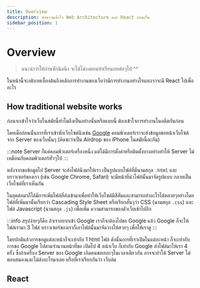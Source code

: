 ```yaml
---
title: Overview
description: ทำความเข้าใจ Web Architecture และ React ก่อนเริ่ม
sidebar_position: 1
---
```


# Overview

> แนะนำว่าให้อ่านซักนิดนึง จะได้ไม่งงตอนทำเรียนบทต่อๆไป ^^

ในหน้านี้จะอธิบายเบื้องต้นถึงหลักการทำงานของเว็บว่ามีการทำงานอย่างไรและเราจะมี React ไปเพื่ออะไร

## How traditional website works

ก่อนจะเข้าใจว่าเว็บในสมัยนี้ทำไมถึงเป็นอย่างนั้นหรือแบบนี้ ต้องเข้าใจการทำงานในอดีตกันก่อน

โดยเมื่อก่อนนั้นการที่เราเข้าซักเว็บไซต์นึงเช่น [Google](https://google.com) คอมพิวเตอร์เราจะส่งข้อมูลขอหน้าเว็บไซต์จาก Server ของเว็บนั้นๆ
(คิดซะว่าเป็น Airdrop ของ iPhone ในสมัยนี้ละกัน)

:::note
Server ก็แค่คอมพิวเตอร์เครื่องหนึ่ง แต่ได้มีการตั้งค่าหรือติดตั้งบางอย่างทำให้ Server ไม่เหมือนกับคอมพิวเตอร์ทั่วๆไป
:::

หลังจากขอข้อมูลไป Server จะส่งไฟล์นึงมาให้เรา เป็นรูปแบบไฟล์ที่มีนามสกุล `.html`
และบราวเซอร์ของเรา (เช่น Google Chrome, Safari) จะมีหน้าที่นำไฟล์นั้นมาจัดรูปแบบ กลายเป็นเว็บไซต์ที่เราเห็นกัน

ในยุคต่อมาก็ได้มีการเพิ่มไฟล์ที่ส่งเข้ามาเพื่อทำให้เว็บไซต์มีสีสันและสามารถทำอะไรได้หลายๆอย่างโดยไฟล์ที่เพิ่มมานั้นเรียกว่า
Cascading Style Sheet หรือเรียกสั้นๆว่า CSS (นามสกุล `.css`) และ ไฟล์ Javascript (นามสกุล `.js`) เพื่อเพิ่ม
ความสามารถของตัวเว็บเข้าไปอีก

:::info
สรุปง่ายๆก็คือ ถ้าเราอยากเข้า Google เราก็จะต้องไปขอ Google แล้ว Google ก็จะให้ไฟล์เรามา 3 ไฟล์
บราวเซอร์ของเราก็เอาไฟล์นั้นมาจัดวางให้สวยๆ เพื่อให้เราดู
:::

โดยปกติแล้วการขอดูแต่ละหน้าก็จะเท่ากับ 1 html ไฟล์ ดังนั้นการที่เราเปิดในแต่ละหน้า
ก็จะเท่ากับการขอ Google ไปตามจำนวนหน้าที่ขอ เปิดไป 4 หน้าเว็บ ก็เท่ากับ Google ส่งไฟล์มาให้เรา 4 ครั้ง
ซึ่งถ้าเครื่อง Server ของ Google เกิดคนขอเยอะๆในเวลาเดียวกัน อาจจะทำให้ Server ไม่ตอบสนองและไม่ส่งอะไรมาเลย
หรือที่เราเรียกกันว่า เว็บล่ม

## React